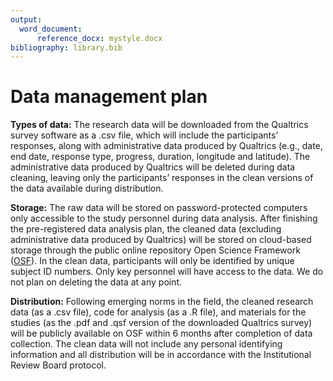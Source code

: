 ```yaml
---
output:
  word_document: 
      reference_docx: mystyle.docx
bibliography: library.bib
---
```


# Data management plan 


**Types of data:** The research data will be downloaded from the Qualtrics survey software as a .csv file, which will include the participants’ responses, along with administrative data produced by Qualtrics (e.g., date, end date, response type, progress, duration, longitude and latitude). The administrative data produced by Qualtrics will be deleted during data cleaning, leaving only the participants’ responses in the clean versions of the data available during distribution. 


**Storage:** The raw data will be stored on password-protected computers only accessible to the study personnel during data analysis. After finishing the pre-registered data analysis plan, the cleaned data (excluding administrative data produced by Qualtrics) will be stored on cloud-based storage through the public online repository Open Science Framework ([OSF](https://osf.io/)). In the clean data, participants will only be identified by unique subject ID numbers. Only key personnel will have access to the data. We do not plan on deleting the data at any point.


**Distribution:** Following emerging norms in the field, the cleaned research data (as a .csv file), code for analysis (as a .R file), and materials for the studies (as the .pdf and .qsf version of the downloaded Qualtrics survey) will be publicly available on OSF within 6 months after completion of data collection. The clean data will not include any personal identifying information and all distribution will be in accordance with the Institutional Review Board protocol.
